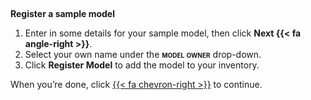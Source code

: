 ## {background-iframe="https://app.prod.validmind.ai/model-inventory/?register=open" background-interactive="true" data-preload="yes"}

::: {.slideover--r .three-quarters .auto-collapse-10}
**Register a sample model**

1. Enter in some details for your sample model, then click **Next {{< fa angle-right >}}**.
2. Select your own name under the **[model owner]{.smallcaps}** drop-down.
3. Click **Register Model** to add the model to your inventory.

When you're done, click [{{< fa chevron-right >}}]() to continue.

::::